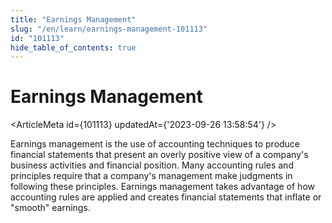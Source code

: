 ```yaml
---
title: "Earnings Management"
slug: "/en/learn/earnings-management-101113"
id: "101113"
hide_table_of_contents: true
---
```



# Earnings Management

<ArticleMeta id={101113} updatedAt={'2023-09-26 13:58:54'} />
<div className='border-solid border-b border-t-0 my-4 border-[var(--ifm-color-gray-300)]' />

Earnings management is the use of accounting techniques to produce financial statements that present an overly positive view of a company's business activities and financial position. Many accounting rules and principles require that a company's management make judgments in following these principles. Earnings management takes advantage of how accounting rules are applied and creates financial statements that inflate or "smooth" earnings.
